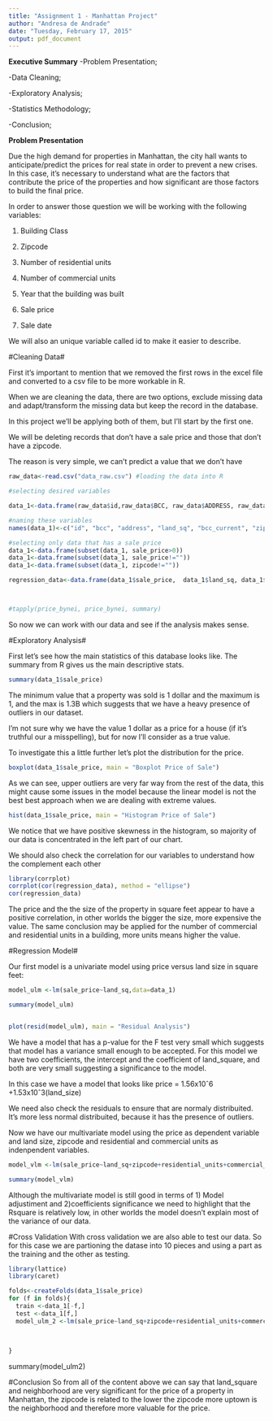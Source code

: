 ```yaml
---
title: "Assignment 1 - Manhattan Project"
author: "Andresa de Andrade"
date: "Tuesday, February 17, 2015"
output: pdf_document
---
```


**Executive Summary**
-Problem Presentation;

-Data Cleaning;

-Exploratory Analysis;

-Statistics Methodology;

-Conclusion;

**Problem Presentation**

Due the high demand for properties in Manhattan, the city hall wants to anticipate/predict the prices for real state in order to prevent a new crises. In this case, it's necessary to understand what are the factors that contribute the price of the properties and how significant are those factors to build the final price.

In order to answer those question we will be working with the following variables:

1. Building Class

2. Zipcode

3. Number of residential units 

4. Number of commercial units

5. Year that the building was built

6. Sale price

7. Sale date


We will also an unique variable called id to make it easier to describe.

#Cleaning Data#

First it's important to mention that we removed the first rows in the excel file and converted to a csv file to be more workable in R.

When we are cleaning the data, there are two options, exclude missing data and adapt/transform the missing data but keep the record in the database.

In this project we'll be applying both of them, but I'll start by the first one.

We will be deleting records that don't have a sale price and those that don't have a zipcode.

The reason is very simple, we can't predict a value that we don't have

```r
raw_data<-read.csv("data_raw.csv") #loading the data into R

#selecting desired variables

data_1<-data.frame(raw_data$id,raw_data$BCC, raw_data$ADDRESS, raw_data$LAND_SQUARE_FEET, raw_data$building_class_atpresent, raw_data$zipcode, raw_data$RESIDENTIAL_UNITS, raw_data$COMMERCIAL_UNITS, raw_data$YEAR_BUILT, raw_data$SALE.PRICE, raw_data$SALE_DATE)

#naming these variables
names(data_1)<-c("id", "bcc", "address", "land_sq", "bcc_current", "zipcode", "residential_units", "commercial_units", "year_built", "sale_price", "sale_date")

#selecting only data that has a sale price
data_1<-data.frame(subset(data_1, sale_price>0))
data_1<-data.frame(subset(data_1, sale_price!=""))
data_1<-data.frame(subset(data_1, zipcode!=""))

regression_data<-data.frame(data_1$sale_price,  data_1$land_sq, data_1$zipcode, data_1$residential_units, data_1$commercial_units)



#tapply(price_bynei, price_bynei, summary)

```
So now we can work with our data and see if the analysis makes sense.

#Exploratory Analysis#

First let's see how the main statistics of this database looks like.
The summary from R gives us the main descriptive stats.
```r
summary(data_1$sale_price)
```

The minimum value that a property was sold is 1 dollar and the maximum is 1, and the max is 1.3B which suggests that we have a heavy presence of outliers in our dataset.

I'm not sure why we have the value 1 dollar as a price for a house (if it's truthful our a misspelling), but for now I'll consider as a true value.

To investigate this a little further let's plot the distribution for the price.
```r
boxplot(data_1$sale_price, main = "Boxplot Price of Sale")


```

As we can see, upper outliers are very far way from the rest of the data, this might cause some issues in the model because the linear model is not the best best approach when we are dealing with extreme values. 

```r
hist(data_1$sale_price, main = "Histogram Price of Sale")
```

We notice that we have positive skewness in the histogram, so majority of our data is concentrated in the left part of our chart.


We should also check the correlation for our variables to understand how the complement each other

```r
library(corrplot)
corrplot(cor(regression_data), method = "ellipse")
cor(regression_data)

```

The price and the the size of the property in square feet appear to have a positive correlation, in other worlds the bigger the size, more expensive the value. The same conclusion may be applied for the number of commercial and residential units in a building, more units means higher the value.







#Regression Model#

Our first model is a univariate model using price versus land size in square feet:

```r
model_ulm <-lm(sale_price~land_sq,data=data_1)

summary(model_ulm)


plot(resid(model_ulm), main = "Residual Analysis")
```
We have a model that has a p-value for the F test very small which suggests that model has a variance small enough to be accepted. For this model we have two coefficients, the intercept and the coefficient of land_square, and both are very small suggesting a significance to the model.

In this case we have a model that looks like price = 1.56x10ˆ6 +1.53x10ˆ3(land_size)

We need also check the residuals to ensure that are normaly distribuited. It's more less normal distribuited, because it has the presence of outliers.


Now we have our multivariate model using the price as dependent variable and land size, zipcode and residential and commercial units as indenpendent variables.

```r
model_vlm <-lm(sale_price~land_sq+zipcode+residential_units+commercial_units,data=data_1)

summary(model_vlm)
```
Although the multivariate model is still good in terms of 1) Model adjustiment and 2)coefficients significance we need to highlight that the Rsquare is relatively low, in other worlds the model doesn't explain  most of the variance of our data.


#Cross Validation
With cross validation we are also able to test our data. So for this case we are partioning the datase into 10 pieces and using a part as the training and the other as testing.

```r
library(lattice)
library(caret)

folds<-createFolds(data_1$sale_price)
for (f in folds){
  train <-data_1[-f,]
  test <-data_1[f,]
  model_ulm_2 <-lm(sale_price~land_sq+zipcode+residential_units+commercial_units,data=data_1)
  

  
}
```

summary(model_ulm2)

#Conclusion
So from all of the content above we can say that land_square and neighborhood are very significant for the price of a property in Manhattan, the zipcode is related to the lower the zipcode more uptown is the neighborhood and therefore more valuable for the price.